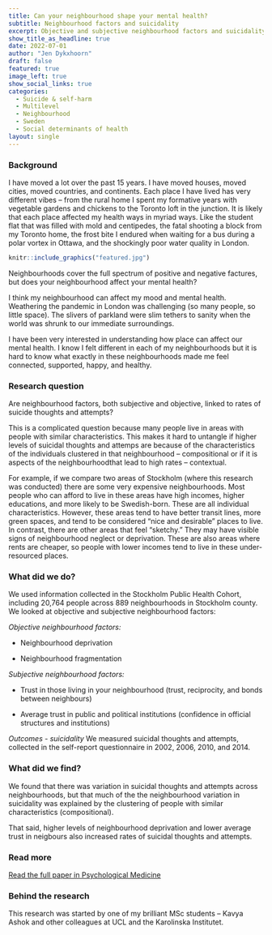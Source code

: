 ---
title: Can your neighbourhood shape your mental health?
subtitle: Neighbourhood factors and suicidality
excerpt: Objective and subjective neighbourhood factors and suicidality, published in Psychological Medicine
show_title_as_headline: true
date: 2022-07-01
author: "Jen Dykxhoorn"
draft: false
featured: true
image_left: true
show_social_links: true
categories:
  - Suicide & self-harm
  - Multilevel
  - Neighbourhood
  - Sweden
  - Social determinants of health
layout: single
---

### Background 

I have moved a lot over the past 15 years. I have moved houses, moved cities, moved countries, and continents. Each place I have lived has very different vibes – from the rural home I spent my formative years with vegetable gardens and chickens to the Toronto loft in the junction. It is likely that each place affected my health ways in myriad ways. Like the student flat that was filled with mold and centipedes, the fatal shooting a block from my Toronto home, the frost bite I endured when waiting for a bus during a polar vortex in Ottawa, and the shockingly poor water quality in London.

```{r, echo=FALSE, out.width="75%", fig.align = 'center', fig.cap="One of the more picturesque London neighbourhoods "}
knitr::include_graphics("featured.jpg")
```

Neighbourhoods cover the full spectrum of positive and negative factures, but does your neighbourhood affect your mental health? 

I think my neighbourhood can affect my mood and mental health. Weathering the pandemic in London was challenging (so many people, so little space). The slivers of parkland were slim tethers to sanity when the world was shrunk to our immediate surroundings.

I have been very interested in understanding how place can affect our mental health. I know I felt different in each of my neighbourhoods but it is hard to know what exactly in these neighbourhoods made me feel connected, supported, happy, and healthy.

### Research question

Are neighbourhood factors, both subjective and objective, linked to rates of suicide thoughts and attempts? 

This is a complicated question because many people live in areas with people with similar characteristics. This makes it hard to untangle if higher levels of suicidal thoughts and attemps are because of the characteristics of the individuals clustered in that neighbourhood – compositional or if it is aspects of the neighbourhoodthat lead to high rates – contextual.

For example, if we compare two areas of Stockholm (where this research was conducted) there are some very expensive neighbourhoods. Most people who can afford to live in these areas have high incomes, higher educations, and more likely to be Swedish-born. These are all individual characteristics. However, these areas tend to have better transit lines, more green spaces, and tend to be considered “nice and desirable” places to live. In contrast, there are other areas that feel “sketchy.” They may have visible signs of neighbourhood neglect or deprivation. These are also areas where rents are cheaper, so people with lower incomes tend to live in these under-resourced places.

### What did we do? 

We used information collected in the Stockholm Public Health Cohort, including 20,764 people across 889 neighbourhoods in Stockholm county. We looked at objective and subjective neighbourhood factors: 

*Objective neighbourhood factors:*

+   Neighbourhood deprivation

+   Neighbourhood fragmentation 

*Subjective neighbourhood factors:*

+   Trust in those living in your neighbourhood (trust, reciprocity, and bonds between neighbours)

+   Average trust in public and political institutions (confidence in official structures and institutions)

*Outcomes - suicidality*
We measured suicidal thoughts and attempts, collected in the self-report questionnaire in 2002, 2006, 2010, and 2014. 

### What did we find? 

We found that there was variation in suicidal thoughts and attempts across neighbourhoods, but that much of the  the neighbourhood variation in suicidality was explained by the clustering of people with similar characteristics (compositional). 

That said, higher levels of neighbourhood deprivation and lower average trust in neigbours also increased rates of suicidal thoughts and attempts.

### Read more

[Read the full paper in Psychological Medicine](https://www.cambridge.org/core/journals/psychological-medicine/article/objective-and-subjective-neighbourhood-characteristics-and-suicidality-a-multilevel-analysis/2AC473596E33C6C990E460665946F6BB)

### Behind the research 

This research was started by one of my brilliant MSc students – Kavya Ashok and other colleagues at UCL and the Karolinska Institutet.



